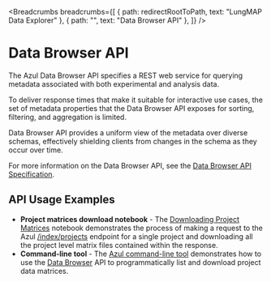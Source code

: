 <Breadcrumbs
  breadcrumbs={[
    { path: redirectRootToPath, text: "LungMAP Data Explorer" },
    { path: "", text: "Data Browser API" },
  ]}
/>

# Data Browser API

The Azul Data Browser API specifies a REST web service for querying metadata associated with both experimental and analysis data.

To deliver response times that make it suitable for interactive use cases, the set of metadata properties that the Data Browser API exposes for sorting, filtering, and aggregation is limited.

Data Browser API provides a uniform view of the metadata over diverse schemas, effectively shielding clients from changes in the schema as they occur over time.

For more information on the Data Browser API, see the [Data Browser API Specification](https://service.azul.data.humancellatlas.org/).

## API Usage Examples

- **Project matrices download notebook** - The [Downloading Project Matrices](https://github.com/DataBiosphere/azul/blob/develop/docs/download-project-matrices.ipynb) notebook demonstrates the process of making a request to the Azul [/index/projects](https://service.azul.data.humancellatlas.org/#/Index/get_index_projects__project_id_) endpoint for a single project and downloading all the project level matrix files contained within the response.
- **Command-line tool** - The [Azul command-line tool](https://github.com/DataBiosphere/azul/blob/develop/docs/hca_file_downloader.py) demonstrates how to use the [Data Browser](https://service.azul.data.humancellatlas.org/) API to programmatically list and download project data matrices.
